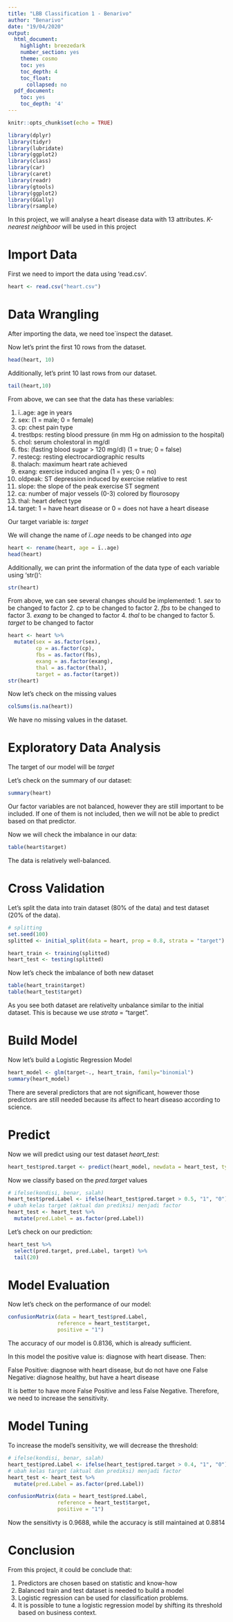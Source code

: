 ---
title: "LBB Classification 1 - Benarivo"
author: "Benarivo"
date: "19/04/2020"
output: 
  html_document:
    highlight: breezedark
    number_section: yes
    theme: cosmo
    toc: yes
    toc_depth: 4
    toc_float:
      collapsed: no
  pdf_document:
    toc: yes
    toc_depth: '4'
---

```{r setup, include=FALSE}
knitr::opts_chunk$set(echo = TRUE)
```


```{r,warning=FALSE,message=FALSE}
library(dplyr)
library(tidyr)
library(lubridate)
library(ggplot2)
library(class)
library(car)
library(caret)
library(readr)
library(gtools)
library(ggplot2)
library(GGally)
library(rsample)

```

In this project, we will analyse a heart disease data with 13 attributes.
*K-nearest neighboor* will be used in this project

# Import Data

First we need to import the data using 'read.csv'.
```{r}
heart <- read.csv("heart.csv")
```

# Data Wrangling

After importing the data, we need toe´inspect the dataset.

Now let's print the first 10 rows from the dataset.
```{r}
head(heart, 10)
```

Additionally, let's print 10 last rows from our dataset.
```{r}
tail(heart,10)
```

From above, we can see that the data has these variables:

1. ï..age: age in years
2. sex: (1 = male; 0 = female)
3. cp: chest pain type
4. trestbps: resting blood pressure (in mm Hg on admission to the hospital)
5. chol: serum cholestoral in mg/dl
6. fbs: (fasting blood sugar > 120 mg/dl) (1 = true; 0 = false)
7. restecg: resting electrocardiographic results
8. thalach: maximum heart rate achieved
9. exang: exercise induced angina (1 = yes; 0 = no)
10. oldpeak: ST depression induced by exercise relative to rest
11. slope: the slope of the peak exercise ST segment
12. ca: number of major vessels (0-3) colored by flourosopy
13. thal: heart defect type
14. target: 1 = have heart disease or 0 = does not have a heart disease

Our target variable is: *target*

We will change the name of *ï..age* needs to be changed into *age*

```{r}
heart <- rename(heart, age = ï..age)
head(heart)
```

Additionally, we can print the information of the data type of each variable using 'str()':
```{r}
str(heart)
```

From above, we can see several changes should be implemented: 
1. *sex* to be changed to factor
2. *cp* to be changed to factor
2. *fbs* to be changed to factor
3. *exang* to be changed to factor
4. *thal* to be changed to factor
5. *target* to be changed to factor

```{r}
heart <- heart %>% 
  mutate(sex = as.factor(sex),
         cp = as.factor(cp),
         fbs = as.factor(fbs),
         exang = as.factor(exang),
         thal = as.factor(thal),
         target = as.factor(target))
str(heart)
```

Now let's check on the missing values
```{r}
colSums(is.na(heart))
```

We have no missing values in the dataset. 

# Exploratory Data Analysis

The target of our model will be *target*

Let's check on the summary of our dataset:
```{r}
summary(heart)
```

Our factor variables are not balanced, however they are still important to be included. If one of them is not included, then we will not be able to predict based on that predictor. 

Now we will check the imbalance in our data:
```{r}
table(heart$target)
```
The data is relatively well-balanced. 

# Cross Validation

Let's split the data into train dataset (80% of the data) and test dataset (20% of the data).

```{r}
# splitting
set.seed(100)
splitted <- initial_split(data = heart, prop = 0.8, strata = "target")

heart_train <- training(splitted)
heart_test <- testing(splitted)
```

Now let's check the imbalance of both new dataset
```{r}
table(heart_train$target)
table(heart_test$target)
```
As you see both dataset are relativelty unbalance similar to the initial dataset. This is because we use *strata* = "target".

# Build Model

Now let's build a Logistic Regression Model
```{r}
heart_model <- glm(target~., heart_train, family="binomial")
summary(heart_model)
```

There are several predictors that are not significant, however those predictors are still needed because its affect to heart diseaso according to science. 

# Predict

Now we will predict using our test dataset *heart_test*:
```{r}
heart_test$pred.target <- predict(heart_model, newdata = heart_test, type = "response")
```

Now we classify based on the *pred.target* values
```{r}
# ifelse(kondisi, benar, salah)
heart_test$pred.Label <- ifelse(heart_test$pred.target > 0.5, "1", "0")
# ubah kelas target (aktual dan prediksi) menjadi factor
heart_test <- heart_test %>% 
  mutate(pred.Label = as.factor(pred.Label))
```

Let's check on our prediction:
```{r}
heart_test %>% 
  select(pred.target, pred.Label, target) %>% 
  tail(20)
```

# Model Evaluation

Now let's check on the performance of our model: 
```{r}
confusionMatrix(data = heart_test$pred.Label,
                reference = heart_test$target,
                positive = "1")
```
The accuracy of our model is 0.8136, which is already sufficient.

In this model the positive value is: diagnose with heart disease. Then:

False Positive: diagnose with heart disease, but do not have one
False Negative: diagnose healthy, but have a heart disease

It is better to have more False Positive and less False Negative. Therefore, we need to increase the sensitivity. 

# Model Tuning

To increase the model's sensitivity, we will decrease the threshold:
```{r}
# ifelse(kondisi, benar, salah)
heart_test$pred.Label <- ifelse(heart_test$pred.target > 0.4, "1", "0")
# ubah kelas target (aktual dan prediksi) menjadi factor
heart_test <- heart_test %>% 
  mutate(pred.Label = as.factor(pred.Label))
```

```{r}
confusionMatrix(data = heart_test$pred.Label,
                reference = heart_test$target,
                positive = "1")
```
Now the sensitivty is 0.9688, while the accuracy is still maintained at 0.8814

# Conclusion

From this project, it could be conclude that:

1. Predictors are chosen based on statistic and know-how
2. Balanced train and test dataset is needed to build a model
3. Logistic regression can be used for classification problems. 
4. It is possible to tune a logistic regression model by shifting its threshold based on business context.


